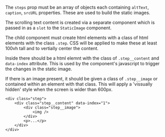 
<Preview>
  <Story id="layout-components-staticimage--constrained-width" />
</Preview>

The `steps` prop must be an array of objects each containing `altText`, `caption`, `srcURL` properties. These are used to build the static images.

The scrolling text content is created via a separate component which is passed in as a `slot` to the `StaticImage` component.

The child component must create html elements with a class of html elements with the class `.step`. CSS will be applied to make these at least 100vh tall and to vertially center the content.

Inside there should be a html elemnt with the class of `.step__content` and `data-index` attribute. This is used by the component's javascript to trigger the changes in the static image.

If there is an image present, it should be given a class of `.step__image` or contained within an element with that class. This will apply a 'vissually hidden' style when the screen is wider than 600px.

```
<div class="step">
	<div class="step__content" data-index="1">
		<div class="step__image">
			<img />
		</div>
		<p>...</p>
	</div>
</div>
```
